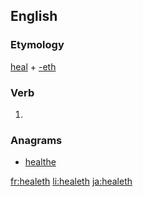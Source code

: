 ==English==

===Etymology===
[[heal]] + [[-eth]]

===Verb===
{{en-verb form}}

# {{en-archaic third-person singular of|heal}}

===Anagrams===
* [[healthe#English|healthe]]

[[fr:healeth]]
[[li:healeth]]
[[ja:healeth]]